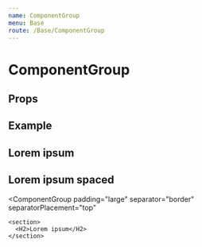 ```yaml
---
name: ComponentGroup
menu: Base
route: /Base/ComponentGroup
---
```



# ComponentGroup

## Props
<PropsTable of={ComponentGroup} />

## Example
<Playground wrapper={Wrapper}>
  <ComponentGroup padding="large">
    <section>
      <H2>Lorem ipsum</H2>
    </section>
    <section>
      <H2>Lorem ipsum spaced</H2>
    </section>
  </ComponentGroup>

  <ComponentGroup
    padding="large"
    separator="border"
    separatorPlacement="top"
  >
    <section>
      <H2>Lorem ipsum</H2>
    </section>
  </ComponentGroup>
</Playground>
